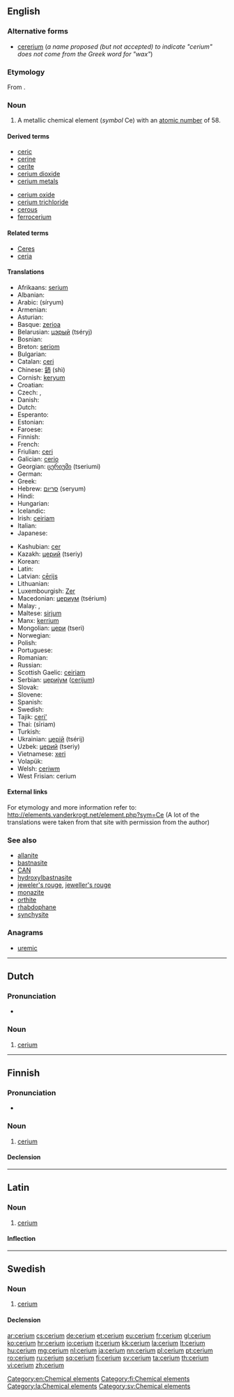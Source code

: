 {{also|cérium}}
==English==

{{elements|Ce|lanthanum|La|praseodymium|Pr}}

===Alternative forms===
* [[cererium]] (''a name proposed (but not accepted) to indicate "cerium" does not come from the Greek word for "wax"'')

===Etymology===
From {{suffix|Ceres|t1=a recently discovered asteroid|ium|lang=en}}.

===Noun===
{{en-noun|-}}
{{wikipedia}}

# A metallic chemical element (''symbol'' Ce) with an [[atomic number]] of 58.

====Derived terms====
{{der-top}}
* [[ceric]]
* [[cerine]]
* [[cerite]]
* [[cerium dioxide]]
* [[cerium metals]]
{{der-mid}}
* [[cerium oxide]]
* [[cerium trichloride]]
* [[cerous]]
* [[ferrocerium]]
{{der-bottom}}

====Related terms====
* [[Ceres]]<!--etymon-->
* [[ceria]]

====Translations====
{{trans-top|chemical element}}
* Afrikaans: [[serium]]
* Albanian: {{t+|sq|cerium|xs=Albanian}}
* Arabic: {{Arab|[[سيريوم]]}} (síryum) {{m}}
* Armenian: {{t-|hy|ցերիում|tr=cʿerium}}
* Asturian: {{t-|ast|ceriu|m}}
* Basque: [[zerioa]]
* Belarusian: [[цэрый]] (tséryj) {{m}}
* Bosnian: {{t-|bs|cerij}}
* Breton: [[seriom]]
* Bulgarian: {{t-|bg|церий|m|tr=tsérij}}
* Catalan: [[ceri]]
* Chinese: [[鈰]] (shì)
* Cornish: [[keryum]]
* Croatian: {{t+|hr|cerij}}
* Czech: {{t-|cs|cér|m}}, {{t+|cs|cer|m}}
* Danish: {{t-|da|cerium}}
* Dutch: {{t+|nl|cerium|n}}
* Esperanto: {{t-|eo|cerio|xs=Esperanto}}
* Estonian: {{t-|et|tseerium}}
* Faroese: {{t-|fo|cerium|xs=Faroese}}
* Finnish: {{t+|fi|cerium}}
* French: {{t+|fr|cérium|m}}
* Friulian: [[ceri]]
* Galician: [[cerio]]
* Georgian: [[ცერიუმი]] (tseriumi)
* German: {{t+|de|Cer|n}}
* Greek: {{t+|el|δημήτριο|n|tr=dimítrio}}
* Hebrew: [[סריום]] (seryum)
* Hindi: {{t|hi|पुष्कला|tr=pushkalaa|sc=Deva}}
* Hungarian: {{t+|hu|cérium}}
* Icelandic: {{t+|is|serín}}
* Irish: [[ceiriam]]
* Italian: {{t+|it|cerio|m}}
* Japanese: {{t+|ja|セリウム|tr=seriumu}}
{{trans-mid}}
* Kashubian: [[cer]]
* Kazakh: [[церий]] (tseriy)
* Korean: {{t+|ko|세륨|tr=seryum}}
* Latin: {{t+|la|cerium}}
* Latvian: [[cērijs]]
* Lithuanian: {{t+|lt|ceris|xs=Lithuanian}}
* Luxembourgish: [[Zer]]
* Macedonian: [[цериум]] (tsérium) {{m}}
* Malay: {{t-|ms|serium|xs=Malay}}, {{t-|ms|cerium|xs=Malay}}
* Maltese: [[sirjum]]
* Manx: [[kerrium]]
* Mongolian: [[цери]] (tseri)
* Norwegian: {{t-|no|cerium}}
* Polish: {{t+|pl|cer|m}}
* Portuguese: {{t+|pt|cério|m}}
* Romanian: {{t+|ro|ceriu|n}}
* Russian: {{t+|ru|церий|m|tr=tsérij}}
* Scottish Gaelic: [[ceiriam]]
* Serbian: [[церијум]] ([[cerijum]]) {{m}}
* Slovak: {{t-|sk|cér}}
* Slovene: {{t+|sl|cerij}}
* Spanish: {{t+|es|cerio|m}}
* Swedish: {{t+|sv|cerium|n}}
* Tajik: [[ceri']]
* Thai: {{Thai|[[ซีเรียม]]}} (sīriam)
* Turkish: {{t+|tr|seryum}}
* Ukrainian: [[церiй]] (tsérij) {{m}}
* Uzbek: [[церий]] (tseriy)
* Vietnamese: [[xeri]]
* Volapük: {{t+|vo|zerin}}
* Welsh: [[ceriwm]]
* West Frisian: cerium
{{trans-bottom}}

====External links====
For etymology and more information refer to:
http://elements.vanderkrogt.net/element.php?sym=Ce
(A lot of the translations were taken from that site with permission from the author)

===See also===
* [[allanite]]
* [[bastnasite]]
* [[CAN]]
* [[hydroxylbastnasite]]
* [[jeweler's rouge]], [[jeweller's rouge]]
* [[monazite]]
* [[orthite]]
* [[rhabdophane]]
* [[synchysite]]

===Anagrams===
* [[uremic#English|uremic]]

[[Category:en:Chemical elements]]

----

==Dutch==
{{wikipedia|lang=nl}}
{{elements|Ce|lanthaan|La|praseodymium|Pr|lang=nl}}

===Pronunciation===
* {{audio|Nl-cerium.ogg|Audio}}

===Noun===
{{nl-noun|n|-|-}}

# [[#English|cerium]]

----

==Finnish==
{{wikipedia|lang=fi}}

===Pronunciation===
* {{IPA|/ˈse̞ːrium/|lang=fi}}

===Noun===
{{fi-noun}}

# [[#English|cerium]]

====Declension====
{{fi-decl-tuoli|cerium|nopl=1|i=0}}

[[Category:fi:Chemical elements]]

----

==Latin==
{{wikipedia|lang=la}}

===Noun===
{{la-noun|cerium|cerii|ceriī|n|second}}

# [[#English|cerium]]

====Inflection====
{{la-decl-2nd-N|ceri}}

[[Category:la:Chemical elements]]

----

==Swedish==

===Noun===
{{sv-noun|g=n}}

# [[#English|cerium]]

====Declension====
{{sv-noun-unc-irreg-n|2=ceriumet}}

[[Category:sv:Chemical elements]]

[[ar:cerium]]
[[cs:cerium]]
[[de:cerium]]
[[et:cerium]]
[[eu:cerium]]
[[fr:cerium]]
[[gl:cerium]]
[[ko:cerium]]
[[hr:cerium]]
[[io:cerium]]
[[it:cerium]]
[[kk:cerium]]
[[la:cerium]]
[[lt:cerium]]
[[hu:cerium]]
[[mg:cerium]]
[[nl:cerium]]
[[ja:cerium]]
[[nn:cerium]]
[[pl:cerium]]
[[pt:cerium]]
[[ro:cerium]]
[[ru:cerium]]
[[sq:cerium]]
[[fi:cerium]]
[[sv:cerium]]
[[ta:cerium]]
[[th:cerium]]
[[vi:cerium]]
[[zh:cerium]]